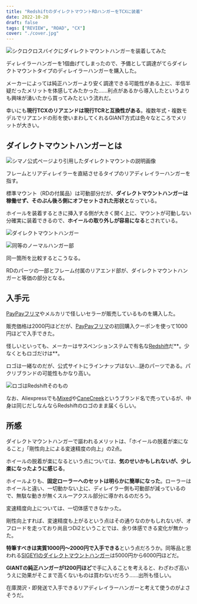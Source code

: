 ```yaml
---
title: "RedshiftのダイレクトマウントRDハンガーをTCXに装着"
date: 2022-10-20
draft: false
tags: ["REVIEW", "ROAD", "CX"]
cover: "./cover.jpg"
---
```


![シクロクロスバイクにダイレクトマウントハンガーを装着してみた](./cover.jpg)

ディレイラーハンガーを1個曲げてしまったので、予備として調達がてらダイレクトマウントタイプのディレイラーハンガーを購入した。

メーカーによっては純正ハンガーより安く調達できる可能性がある上に、半信半疑だったメリットを体感してみたかった……利点があるから導入したというよりも興味が湧いたから買ってみたという流れだ。

幸いにも**現行TCXのリアエンドは現行TCRと互換性がある**。複数年式・複数モデルでリアエンドの形を使いまわしてくれるGIANT方式は色々なところでメリットが大きい。

## ダイレクトマウントハンガーとは

![シマノ公式ページより引用したダイレクトマウントの説明画像](./Tech_Image_DirectMount_01_jp.webp)

フレームとリアディレイラーを直結させるタイプのリアディレイラーハンガーを指す。

標準マウント（RDの付属品）は可動部分だが、**ダイレクトマウントハンガーは稼働せず、そのぶん後ろ側にオフセットされた形状と**なっている。

ホイールを装着するときに挿入する側が大きく開く上に、マウントが可動しない分確実に装着できるので、**ホイールの取り外しが容易になる**とされている。

![ダイレクトマウントハンガー](./hanger.jpg)

![同等のノーマルハンガー部](./original.jpg)

同一箇所を比較するとこうなる。

RDのパーツの一部とフレーム付属のリアエンド部が、ダイレクトマウントハンガーと等価の部分となる。

## 入手元

[PayPayフリマ](https://paypayfleamarket.yahoo.co.jp/)やメルカリで怪しいセラーが販売しているものを購入した。

販売価格は2000円ほどだが、[PayPayフリマ](https://paypayfleamarket.yahoo.co.jp/)の初回購入クーポンを使って1000円ほどで入手できた。

<LinkCard url="https://paypayfleamarket.yahoo.co.jp/item/q1061589932" />

怪しいといっても、メーカーはサスペンションステムで有名な[Redshift](https://redshiftsports.com/)だ**。少なくともロゴだけは**。

<LinkCard url="https://redshiftsports.com/" />

ロゴは一緒なのだが、公式サイトにラインナップはない…謎のパーツである。パクリブランドの可能性もかなり高い。

![ロゴはRedshiftそのもの](./cover.jpg)

なお、Aliexpressでも[Mixed](https://s.click.aliexpress.com/e/_DltmppD)や[CaneCreek](https://www.aliexpress.com/item/1005003542653228.html)というブランド名で売っているが、中身は同じだしなんならRedshiftのロゴのまま届くらしい。

## 所感

ダイレクトマウントハンガーで謳われるメリットは、「ホイールの脱着が楽になること」「剛性向上による変速精度の向上」の2点。

ホイールの脱着が楽になるという点については、**気のせいかもしれないが、少し楽になったように感じる**。

ホイールよりも、**固定ローラーへのセットは明らかに簡単になった**。ローラーはホイールと違い、一切動かない上に、ディレイラー側も可動部が減っているので、無駄な動きが無くスルーアクスル部分に導かれるのだろう。

変速精度向上については、一切体感できなかった。

剛性向上すれば、変速精度も上がるという点はその通りなのかもしれないが、オフロードを走っており尚且つDi2ということでは、余り体感できる変化が無かった。

**特筆すべきは実質1000円～2000円で入手できる**という点だろうか。同等品と思われる[SIGEYIのダイレクトマウントハンガー](https://store.shopping.yahoo.co.jp/aris-c/suz-4589887630259.html)は5000円から6000円ほどだ。

**GIANTの純正ハンガーが1200円ほど**で手に入ることを考えると、わざわざ高いうえに効果がそこまで高くないものは買わないだろう……出所も怪しい。

在庫潤沢・即発送で入手できるリアディレイラーハンガーと考えて使うのがよさそうだ。
